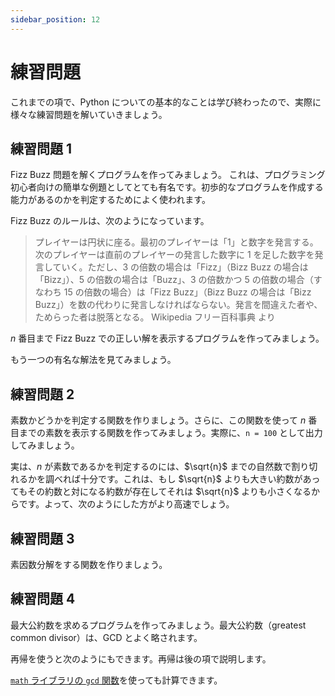 ```yaml
---
sidebar_position: 12
---
```



# 練習問題

これまでの項で、Python についての基本的なことは学び終わったので、実際に様々な練習問題を解いていきましょう。

## 練習問題 1

Fizz Buzz 問題を解くプログラムを作ってみましょう。
これは、プログラミング初心者向けの簡単な例題としてとても有名です。初歩的なプログラムを作成する能力があるのかを判定するためによく使われます。

Fizz Buzz のルールは、次のようになっています。

> プレイヤーは円状に座る。最初のプレイヤーは「1」と数字を発言する。次のプレイヤーは直前のプレイヤーの発言した数字に 1 を足した数字を発言していく。ただし、3 の倍数の場合は「Fizz」（Bizz Buzz の場合は「Bizz」）、5 の倍数の場合は「Buzz」、3 の倍数かつ 5 の倍数の場合（すなわち 15 の倍数の場合）は「Fizz Buzz」（Bizz Buzz の場合は「Bizz Buzz」）を数の代わりに発言しなければならない。発言を間違えた者や、ためらった者は脱落となる。
> Wikipedia フリー百科事典 より

$n$ 番目まで Fizz Buzz での正しい解を表示するプログラムを作ってみましょう。

<Answer>
<ViewSource path="_samples/fizzbuzz.ipynb" />

もう一つの有名な解法を見てみましょう。

<ViewSource path="_samples/fizzbuzz2.ipynb" />
</Answer>

## 練習問題 2

素数かどうかを判定する関数を作りましょう。さらに、この関数を使って $n$ 番目までの素数を表示する関数を作ってみましょう。実際に、`n = 100` として出力してみましょう。

<Answer>
<ViewSource path="_samples/prime_number.ipynb" />

実は、$n$ が素数であるかを判定するのには、$\sqrt{n}$ までの自然数で割り切れるかを調べれば十分です。これは、もし $\sqrt{n}$ よりも大きい約数があってもその約数と対になる約数が存在してそれは $\sqrt{n}$ よりも小さくなるからです。よって、次のようにした方がより高速でしょう。

<ViewSource path="_samples/prime_number2.ipynb" />

</Answer>

## 練習問題 3

素因数分解をする関数を作りましょう。

<Answer>
  <ViewSource path="_samples/prime_factorize.ipynb" />
</Answer>

## 練習問題 4

最大公約数を求めるプログラムを作ってみましょう。最大公約数（greatest common divisor）は、GCD とよく略されます。

<Answer>
<ViewSource path="_samples/gcd.ipynb" />

再帰を使うと次のようにもできます。再帰は後の項で説明します。

<ViewSource path="_samples/gcd_recursive.ipynb" />

[`math` ライブラリの `gcd` 関数](https://docs.python.org/ja/3/library/math.html#math.gcd)を使っても計算できます。

<ViewSource path="_samples/gcd_math.ipynb" />

</Answer>
